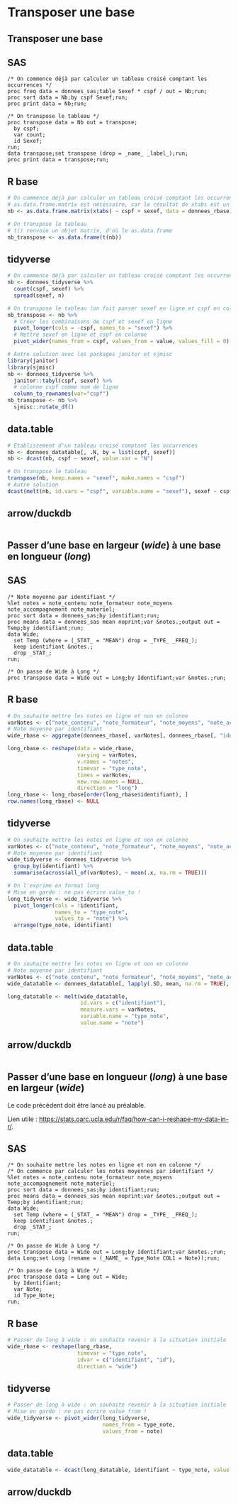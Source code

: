 # Transposer une base

## Transposer une base
::: {.panel-tabset group="language"}

## SAS {.unnumbered .unlisted}
``` sas
/* On commence déjà par calculer un tableau croisé comptant les occurrences */
proc freq data = donnees_sas;table Sexef * cspf / out = Nb;run;
proc sort data = Nb;by cspf Sexef;run;
proc print data = Nb;run;

/* On transpose le tableau */
proc transpose data = Nb out = transpose;
  by cspf;
  var count;
  id Sexef;
run;
data transpose;set transpose (drop = _name_ _label_);run;
proc print data = transpose;run;
```

## R base {.unnumbered .unlisted}
```r
# On commence déjà par calculer un tableau croisé comptant les occurrences
# as.data.frame.matrix est nécessaire, car le résultat de xtabs est un array
nb <- as.data.frame.matrix(xtabs( ~ cspf + sexef, data = donnees_rbase))

# On transpose le tableau
# t() renvoie un objet matrix, d'où le as.data.frame
nb_transpose <- as.data.frame(t(nb))
```

## tidyverse {.unnumbered .unlisted}
```r
# On commence déjà par calculer un tableau croisé comptant les occurrences
nb <- donnees_tidyverse %>% 
  count(cspf, sexef) %>% 
  spread(sexef, n)

# On transpose le tableau (on fait passer sexef en ligne et cspf en colonne)
nb_transpose <- nb %>% 
  # Créer les combinaisons de cspf et sexef en ligne
  pivot_longer(cols = -cspf, names_to = "sexef") %>% 
  # Mettre sexef en ligne et cspf en colonne
  pivot_wider(names_from = cspf, values_from = value, values_fill = 0)

# Autre solution avec les packages janitor et sjmisc
library(janitor)
library(sjmisc)
nb <- donnees_tidyverse %>%
  janitor::tabyl(cspf, sexef) %>% 
  # colonne cspf comme nom de ligne
  column_to_rownames(var="cspf")
nb_transpose <- nb %>%
  sjmisc::rotate_df()
```

## data.table {.unnumbered .unlisted}
```r
# Etablissement d'un tableau croisé comptant les occurrences
nb <- donnees_datatable[, .N, by = list(cspf, sexef)]
nb <- dcast(nb, cspf ~ sexef, value.var = "N")

# On transpose le tableau
transpose(nb, keep.names = "sexef", make.names = "cspf")
# Autre solution
dcast(melt(nb, id.vars = "cspf", variable.name = "sexef"), sexef ~ cspf)
```

## arrow/duckdb {.unnumbered .unlisted}
```r

```

:::

## Passer d'une base en largeur (*wide*) à une base en longueur (*long*)
::: {.panel-tabset group="language"}

## SAS {.unnumbered .unlisted}
``` sas
/* Note moyenne par identifiant */
%let notes = note_contenu note_formateur note_moyens note_accompagnement note_materiel;
proc sort data = donnees_sas;by identifiant;run;
proc means data = donnees_sas mean noprint;var &notes.;output out = Temp;by identifiant;run;
data Wide;
  set Temp (where = (_STAT_ = "MEAN") drop = _TYPE_ _FREQ_);
  keep identifiant &notes.;
  drop _STAT_;
run;

/* On passe de Wide à Long */
proc transpose data = Wide out = Long;by Identifiant;var &notes.;run;
```

## R base {.unnumbered .unlisted}
```r
# On souhaite mettre les notes en ligne et non en colonne
varNotes <- c("note_contenu", "note_formateur", "note_moyens", "note_accompagnement", "note_materiel")
# Note moyenne par identifiant
wide_rbase <- aggregate(donnees_rbase[, varNotes], donnees_rbase[, "identifiant", drop = FALSE], mean, na.rm = TRUE)

long_rbase <- reshape(data = wide_rbase,
                      varying = varNotes,
                      v.names = "notes",
                      timevar = "type_note",
                      times = varNotes,
                      new.row.names = NULL,
                      direction = "long")
long_rbase <- long_rbase[order(long_rbase$identifiant), ]
row.names(long_rbase) <- NULL
```

## tidyverse {.unnumbered .unlisted}
```r
# On souhaite mettre les notes en ligne et non en colonne
varNotes <- c("note_contenu", "note_formateur", "note_moyens", "note_accompagnement", "note_materiel")
# Note moyenne par identifiant
wide_tidyverse <- donnees_tidyverse %>% 
  group_by(identifiant) %>% 
  summarise(across(all_of(varNotes), ~ mean(.x, na.rm = TRUE)))

# On l'exprime en format long
# Mise en garde : ne pas écrire value_to !
long_tidyverse <- wide_tidyverse %>% 
  pivot_longer(cols = !identifiant,
               names_to = "type_note",
               values_to = "note") %>% 
  arrange(type_note, identifiant)
```

## data.table {.unnumbered .unlisted}
```r
# On souhaite mettre les notes en ligne et non en colonne
# Note moyenne par identifiant
varNotes <- c("note_contenu", "note_formateur", "note_moyens", "note_accompagnement", "note_materiel")
wide_datatable <- donnees_datatable[, lapply(.SD, mean, na.rm = TRUE), by = identifiant, .SDcols = varNotes]

long_datatable <- melt(wide_datatable,
                       id.vars = c("identifiant"),
                       measure.vars = varNotes,
                       variable.name = "type_note",
                       value.name = "note")
```

## arrow/duckdb {.unnumbered .unlisted}
```r

```

:::

## Passer d'une base en longueur (*long*) à une base en largeur (*wide*)

Le code précédent doit être lancé au préalable.

Lien utile : <https://stats.oarc.ucla.edu/r/faq/how-can-i-reshape-my-data-in-r/>.

::: {.panel-tabset group="language"}

## SAS {.unnumbered .unlisted}
``` sas
/* On souhaite mettre les notes en ligne et non en colonne */
/* On commence par calculer les notes moyennes par identifiant */
%let notes = note_contenu note_formateur note_moyens note_accompagnement note_materiel;
proc sort data = donnees_sas;by identifiant;run;
proc means data = donnees_sas mean noprint;var &notes.;output out = Temp;by identifiant;run;
data Wide;
  set Temp (where = (_STAT_ = "MEAN") drop = _TYPE_ _FREQ_);
  keep identifiant &notes.;
  drop _STAT_;
run;

/* On passe de Wide à Long */
proc transpose data = Wide out = Long;by Identifiant;var &notes.;run;
data Long;set Long (rename = (_NAME_ = Type_Note COL1 = Note));run;

/* On passe de Long à Wide */
proc transpose data = Long out = Wide;
  by Identifiant;
  var Note;
  id Type_Note;
run;
```

## R base {.unnumbered .unlisted}
```r
# Passer de long à wide : on souhaite revenir à la situation initiale
wide_rbase <- reshape(long_rbase,
                      timevar = "type_note",
                      idvar = c("identifiant", "id"),
                      direction = "wide")
```

## tidyverse {.unnumbered .unlisted}
```r
# Passer de long à wide : on souhaite revenir à la situation initiale
# Mise en garde : ne pas écrire value_from !
wide_tidyverse <- pivot_wider(long_tidyverse, 
                              names_from = type_note,
                              values_from = note)
```

## data.table {.unnumbered .unlisted}
```r
wide_datatable <- dcast(long_datatable, identifiant ~ type_note, value.var = "note")
```

## arrow/duckdb {.unnumbered .unlisted}
```r

```

:::
